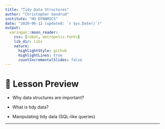 ```yaml
---
title: "Tidy Data Structures"
author: "Christopher Gandrud"
institute: "HU DYNAMICS"
date: "2020-06-12 (updated: `r Sys.Date()`)"
output:
  xaringan::moon_reader:
    css: [robot, metropolis-fonts]
    lib_dir: libs
    nature:
      highlightStyle: github
      highlightLines: true
      countIncrementalSlides: false
---
```


# 📝 Lesson Preview

- Why data structures are important?

- What is tidy data?

- Manipulating tidy data (SQL-like queries)

---